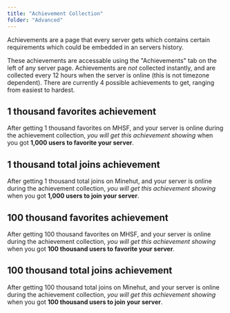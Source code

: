 ```yaml
---
title: "Achievement Collection"
folder: "Advanced"
---
```


Achievements are a page that every server gets which contains certain requirements which could be embedded in an servers history.


These achievements are accessable using the "Achievements" tab on the left of any server page.
Achievements are *not* collected instantly, and are collected every 12 hours when the server is online (this is not timezone dependent).
There are currently 4 possible achievements to get, ranging from easiest to hardest.

## 1 thousand favorites achievement
After getting 1 thousand favorites on MHSF, and your server is online during the achievement collection, *you will get this achievement showing* when you got **1,000 users to favorite your server**.

## 1 thousand total joins achievement
After getting 1 thousand total joins on Minehut, and your server is online during the achievement collection, *you will get this achievement showing* when you got **1,000 users to join your server**.

## 100 thousand favorites achievement
After getting 100 thousand favorites on MHSF, and your server is online during the achievement collection, *you will get this achievement showing* when you got **100 thousand users to favorite your server**.

## 100 thousand total joins achievement
After getting 100 thousand total joins on Minehut, and your server is online during the achievement collection, *you will get this achievement showing* when you got **100 thousand users to join your server**.